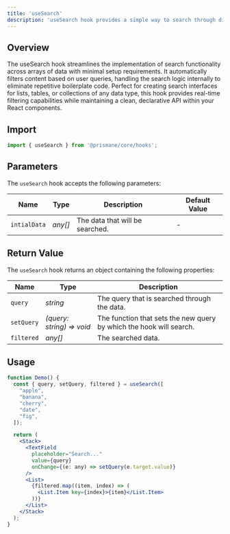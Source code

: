 ---
title: 'useSearch'
description: 'useSearch hook provides a simple way to search through different types of data.'
---

## Overview
The useSearch hook streamlines the implementation of search functionality across arrays of data with minimal setup requirements. It automatically filters content based on user queries, handling the search logic internally to eliminate repetitive boilerplate code. Perfect for creating search interfaces for lists, tables, or collections of any data type, this hook provides real-time filtering capabilities while maintaining a clean, declarative API within your React components.

## Import

```js
import { useSearch } from '@prismane/core/hooks';
```

## Parameters

The `useSearch` hook accepts the following parameters:

| Name         | Type    | Description                     | Default Value |
| ------------ | ------- | ------------------------------- | ------------- |
| `intialData` | _any[]_ | The data that will be searched. | -             |

## Return Value

The `useSearch` hook returns an object containing the following properties:

| Name       | Type                      | Description                                                         |
| ---------- | ------------------------- | ------------------------------------------------------------------- |
| `query`    | _string_                  | The query that is searched through the data.                        |
| `setQuery` | _(query: string) => void_ | The function that sets the new query by which the hook will search. |
| `filtered` | _any[]_                   | The searched data.                                                  |

## Usage

```jsx preview
function Demo() {
  const { query, setQuery, filtered } = useSearch([
    "apple",
    "banana",
    "cherry",
    "date",
    "fig",
  ]);

  return (
    <Stack>
      <TextField
        placeholder="Search..."
        value={query}
        onChange={(e: any) => setQuery(e.target.value)}
      />
      <List>
        {filtered.map((item, index) => (
          <List.Item key={index}>{item}</List.Item>
        ))}
      </List>
    </Stack>
  );
}
```

